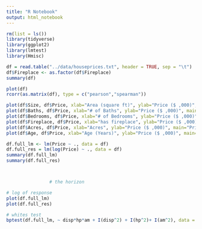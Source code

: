 ```yaml
---
title: "R Notebook"
output: html_notebook
---
```


```r
rm(list = ls())
library(tidyverse)
library(ggplot2)
library(lmtest)
library(Hmisc)
```

```r
df = read.table("../data/houseprices.txt", header = TRUE, sep = "\t")
df$Fireplace <- as.factor(df$Fireplace)
summary(df)

```

```r
plot(df)
rcorr(as.matrix(df), type = c("pearson","spearman"))
```

```r
plot(df$Size, df$Price, xlab="Area (square ft)", ylab="Price ($ ,000)", main="Price by Size")
plot(df$Baths, df$Price, xlab="# of Baths", ylab="Price ($ ,000)", main="Price by Baths")
plot(df$Bedrooms, df$Price, xlab="# of Bedrooms", ylab="Price ($ ,000)", main="Price by Bedrooms")
plot(df$Fireplace, df$Price, xlab="has fireplace", ylab="Price ($ ,000)", main="Price by Fireplace")
plot(df$Acres, df$Price, xlab="Acres", ylab="Price ($ ,000)", main="Price by Acres")
plot(df$Age, df$Price, xlab="Age (Years)", ylab="Price ($ ,000)", main="Price by Age")
```

```r
df.full_lm <- lm(Price ~ ., data = df)
df.full_res = lm(log(Price) ~ ., data = df)
summary(df.full_lm)
summary(df.full_res)



                # the horizon
```

```r
# log of response
plot(df.full_lm)
plot(df.full_res)
```

```r
# whites test
bptest(df.full_lm, ~ disp*hp*am + I(disp^2) + I(hp^2)+ I(am^2), data = mtcars)
```
